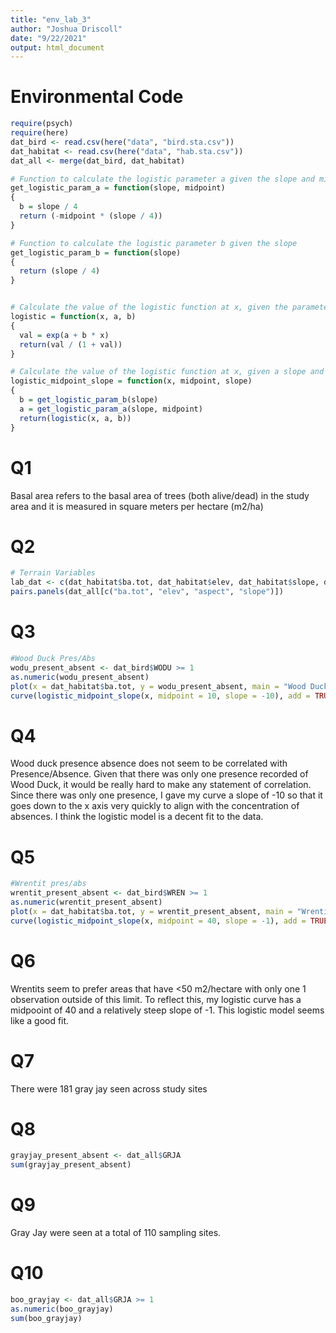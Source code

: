```yaml
---
title: "env_lab_3"
author: "Joshua Driscoll"
date: "9/22/2021"
output: html_document
---
```


# Environmental Code
```r
require(psych)
require(here)
dat_bird <- read.csv(here("data", "bird.sta.csv"))
dat_habitat <- read.csv(here("data", "hab.sta.csv"))
dat_all <- merge(dat_bird, dat_habitat)

# Function to calculate the logistic parameter a given the slope and midpoint
get_logistic_param_a = function(slope, midpoint)
{
  b = slope / 4
  return (-midpoint * (slope / 4))
}

# Function to calculate the logistic parameter b given the slope
get_logistic_param_b = function(slope)
{
  return (slope / 4)
}


# Calculate the value of the logistic function at x, given the parameters a and b.
logistic = function(x, a, b)
{
  val = exp(a + b * x)
  return(val / (1 + val))
}

# Calculate the value of the logistic function at x, given a slope and midpoint.
logistic_midpoint_slope = function(x, midpoint, slope)
{
  b = get_logistic_param_b(slope)
  a = get_logistic_param_a(slope, midpoint)
  return(logistic(x, a, b))
}
```

# Q1
Basal area refers to the basal area of trees (both alive/dead) in the study area and it is measured in square meters per hectare (m2/ha) 

# Q2
```r
# Terrain Variables
lab_dat <- c(dat_habitat$ba.tot, dat_habitat$elev, dat_habitat$slope, dat_habitat$aspect)
pairs.panels(dat_all[c("ba.tot", "elev", "aspect", "slope")])
```

# Q3
```r
#Wood Duck Pres/Abs
wodu_present_absent <- dat_bird$WODU >= 1
as.numeric(wodu_present_absent)
plot(x = dat_habitat$ba.tot, y = wodu_present_absent, main = "Wood Duck Presence/Absence", xlab = "Total Basal Area", ylab = "Presence/Absence")
curve(logistic_midpoint_slope(x, midpoint = 10, slope = -10), add = TRUE)
```

# Q4
Wood duck presence absence does not seem to be correlated with Presence/Absence. Given that there was only one presence recorded of Wood Duck, it would be really hard to make any statement of correlation. Since there was only one presence, I gave my curve a slope of -10 so that it goes down to the x axis very quickly to align with the concentration of absences. I think the logistic model is a decent fit to the data.

# Q5
```r
#Wrentit pres/abs
wrentit_present_absent <- dat_bird$WREN >= 1
as.numeric(wrentit_present_absent)
plot(x = dat_habitat$ba.tot, y = wrentit_present_absent, main = "Wrentit Pres/Abs", xlab = "Total Basal Area", ylab = "Presence/Absence")
curve(logistic_midpoint_slope(x, midpoint = 40, slope = -1), add = TRUE)
```

# Q6
Wrentits seem to prefer areas that have <50 m2/hectare with only one 1 observation outside of this limit. To reflect this, my logistic curve has a midpooint of 40 and a relatively steep slope of -1. This logistic model seems like a good fit.

# Q7
There were 181 gray jay seen across study sites

# Q8
```r
grayjay_present_absent <- dat_all$GRJA
sum(grayjay_present_absent)
```

# Q9
Gray Jay were seen at a total of 110 sampling sites.

# Q10
```r
boo_grayjay <- dat_all$GRJA >= 1
as.numeric(boo_grayjay)
sum(boo_grayjay)
```
